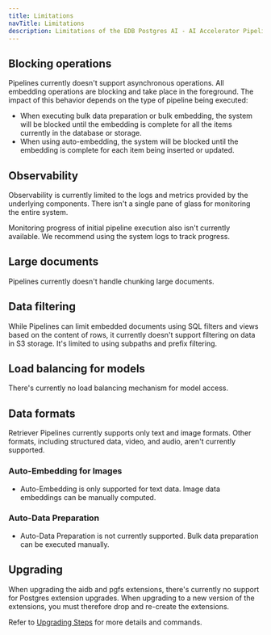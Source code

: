 ```yaml
---
title: Limitations
navTitle: Limitations
description: Limitations of the EDB Postgres AI - AI Accelerator Pipelines.
---
```


## Blocking operations

Pipelines currently doesn't support asynchronous operations. All embedding operations are blocking and take place in the foreground.
The impact of this behavior depends on the type of pipeline being executed:
  * When executing bulk data preparation or bulk embedding, the system will be blocked until the embedding is complete for all the items currently in the database or storage.
  * When using auto-embedding, the system will be blocked until the embedding is complete for each item being inserted or updated.

## Observability

Observability is currently limited to the logs and metrics provided by the underlying components. There isn't a single pane of glass for monitoring the entire system.

Monitoring progress of initial pipeline execution also isn't currently available. We recommend using the system logs to track progress.

## Large documents

Pipelines currently doesn't handle chunking large documents.

## Data filtering

While Pipelines can limit embedded documents using SQL filters and views based on the content of rows, it currently doesn't support filtering on data in S3 storage. It's limited to using subpaths and prefix filtering.

## Load balancing for models

There's currently no load balancing mechanism for model access.

## Data formats

Retriever Pipelines currently supports only text and image formats. Other formats, including structured data, video, and audio, aren't currently supported.

### Auto-Embedding for Images

* Auto-Embedding is only supported for text data. Image data embeddings can be manually computed.

### Auto-Data Preparation

* Auto-Data Preparation is not currently supported. Bulk data preparation can be executed manually.

## Upgrading

When upgrading the aidb and pgfs extensions, there's currently no support for Postgres extension upgrades. When upgrading to a new version of the extensions, you must therefore drop and re-create the extensions.

Refer to [Upgrading Steps](installing/upgrading) for more details and commands.
